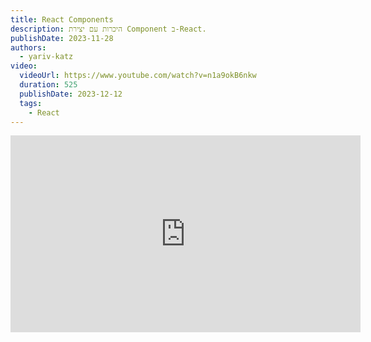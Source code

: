 ```yaml
---
title: React Components
description: היכרות עם יצירת Component ב-React.
publishDate: 2023-11-28
authors:
  - yariv-katz
video:
  videoUrl: https://www.youtube.com/watch?v=n1a9okB6nkw
  duration: 525
  publishDate: 2023-12-12
  tags:    
    - React
---
```



<div class="not-content flex">
	<iframe
		className="mx-auto mb-10"
		width="560"
		height="315"
		src="https://www.youtube.com/embed/n1a9okB6nkw?si=5Xl1mcQ36GjX6Thq"
		title="YouTube video player"
		frameBorder="0"
		allow="accelerometer; autoplay; clipboard-write; encrypted-media; gyroscope; picture-in-picture; web-share"
		allowFullScreen
	/>
</div>

[React](https://react.dev/) הוא ספרייה פשוטה שמטרתה העיקרית היא לתת לך כלים ליצירת UI Component. UI Component מייצג חלק מממשק המשתמש שלך. בואו נקח את התמונה הזו של דף הבית של אקדמיז כדוגמה:

![homepage](https://github.com/ywarezk/academeez/blob/main/content/en/course/react/component/homepage.png?raw=true)

אם נרצה ליצור את דף הבית הזה באמצעות React, נוכל ליצור קומפוננטה עבור **Header**, קומפוננטה עבור כרטיסי השיעורים, ובגדול ליצור קומפוננטות ui שונות שיחד יבנו את המסך הזה.  

אחרי שיוצרים קומפוננטה עם React, הקומפוננטה הזו הופכת לתג חדש (אנחנו משתמשים בתחביר דומה ל-HTML שנקרא JSX - נדבר על זה יותר מאוחר בקורס), אז אם יצרת קומפוננטה עבור **Header**, תוכל כעת להשתמש בקומפוננטה הזו על ידי שימוש בתג `<Header />`.

## קומפוננטה ב-React היא פונקציה

קומפוננטה ב-React מיוצגת על ידי פונקציה שבדרך כלל מחזירה תחביר שדומה ל - HTML שנקרא JSX שמתאר איך הקומפוננטה צריכה להיראות. בואו נסתכל על קומפוננטה פשוטה שתציג כפתור:

```javascript
function MyButton() {
	return <button>Click Me</button>
}
```

## תרגיל - הקומפוננטה הראשונה שלך

שיעור ראשון וכבר תכתוב את הקומפוננטה הראשונה שלך ב-React. אין צורך להתקין כלום, תוכלו לכתוב את הפתרון של התרגיל כאן באתר.
צרו קומפוננטה שתציג טופס התחברות עם 2 קלטים - שם משתמש וסיסמה, וכפתור לשליחת הטופס.
יש פתרון לתרגיל מתחת כדי שתוכלו לראות את התוצאה.
הטופס לא עושה שום דבר עם הקלט והוא צריך לטפל רק בתצוגה של הטופס.

<div className="mt-5 not-content" dir="ltr">
<Sandpack 
	client:load
	files={{
		"App.js": {			
			code: `export default function Login() {
  return (
		<h1>Write your solution here</h1>
  )
}`
		}
	}}
	template="react" 
/>
</div>

## פתרון

<div className="mt-5 not-content" dir="ltr">
<Sandpack 
	client:load
	files={{
		"App.js": {
			readOnly: true,
			code: `export default function Login() {
  return (
		<form>
			<div>
				<label>Username</label>
				<input type="text" />
			</div>
			<div>
				<label>Password</label>
				<input type="password" />
			</div>
			<div>
				<button type="submit">Login</button>
			</div>
		</form>
	)
}`
		}
	}}
	
	
	template="react" 
/>
</div>

## סיכום

המהות של React היא לתת לך API קל ליצירת קומפוננטות UI נפרדות. קומפוננטה היא פונקציה שמחזירה תחביר JSX (דומה ל-HTML) שמתאר איך הקומפוננטה צריכה להיראות.  
ראיתם כמה קל ליצור את הקומפוננטה הראשונה שלכם ב-React
